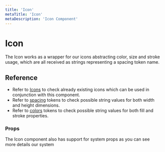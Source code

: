 ```yaml
---
title: 'Icon'
metaTitle: 'Icon'
metaDescription: 'Icon Component'
---
```



# Icon

The Icon works as a wrapper for our icons abstracting color, size and stroke
usage, which are all received as strings representing a spacing token name.

## Reference

- Refer to [Icons](icons) to check already existing icons which can be used in
  conjunction with this component.
- Refer to [spacing](../guidelines/tokens/spacing) tokens to check possible
  string values for both width and height dimensions.
- Refer to [colors](../guidelines/tokens/colors) tokens to check possible string
  values for both fill and stroke properties.

<TabbedView>
  <Tab title="Web">
    <IconWeb />
  </Tab>

  <Tab title="Native">
    <IconNative />
  </Tab>
</TabbedView>

### Props

The Icon component also has support for system props as you can see more details <GatsbyLink to="/system/getting-started">our system</GatsbyLink>

<PropsTable component="Icon" />
